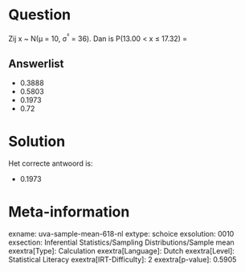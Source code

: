 Question
========

Zij x \~ N(μ = 10, σ^²^ = 36). Dan is P(13.00 \< x ≤ 17.32) =


Answerlist
----------

* 0.3888
* 0.5803
* 0.1973
* 0.72

Solution
========

Het correcte antwoord is: 

* 0.1973

Meta-information
================
exname: uva-sample-mean-618-nl
extype: schoice
exsolution: 0010
exsection: Inferential Statistics/Sampling Distributions/Sample mean
exextra[Type]: Calculation
exextra[Language]: Dutch
exextra[Level]: Statistical Literacy
exextra[IRT-Difficulty]: 2
exextra[p-value]: 0.5905
